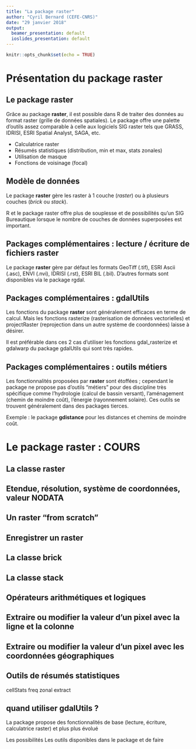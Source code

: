 ```yaml
---
title: "La package raster"
author: "Cyril Bernard (CEFE-CNRS)"
date: "29 janvier 2018"
output:
  beamer_presentation: default
  ioslides_presentation: default
---
```


```r
knitr::opts_chunk$set(echo = TRUE)
```

# Présentation du package raster

## Le package raster

Grâce au package **raster**, il est possible dans R de traiter des données au format raster (grille de données spatiales). Le package offre une palette d'outils assez comparable à celle aux logiciels SIG raster tels que GRASS, IDRISI, ESRI Spatial Analyst, SAGA, etc.

- Calculatrice raster
- Résumés statistiques (distribution, min et max, stats zonales)
- Utilisation de masque
- Fonctions de voisinage (focal)

## Modèle de données

Le package **raster** gère les raster à 1 couche (_raster_) ou à plusieurs couches (_brick_ ou _stack_).

R et le package raster offre plus de souplesse et de possibilités qu'un SIG Bureautique lorsque le nombre de couches de données superposées est important.

## Packages complémentaires : lecture / écriture de fichiers raster

Le package **raster** gère par défaut les formats GeoTiff (.tif), ESRI Ascii (.asc), ENVI (.nvi), IDRISI (.rst), ESRI BIL (.bil). 
D'autres formats sont disponibles via le package rgdal.

## Packages complémentaires : gdalUtils

Les fonctions du package **raster** sont généralement efficaces en terme de calcul. Mais les fonctions rasterize (rasterisation de données vectorielles) et projectRaster (reprojection dans un autre système de coordonnées) laisse à désirer. 

Il est préférable dans ces 2 cas d'utiliser les fonctions gdal_rasterize et gdalwarp du package gdalUtils qui sont très rapides.

## Packages complémentaires : outils métiers

Les fonctionnalités proposées par **raster** sont étoffées ; cependant le package ne propose pas d'outils "métiers" pour des discipline très spécifique comme l'hydrologie (calcul de bassin versant), l'aménagement (chemin de moindre coût), l'énergie (rayonnement solaire). Ces outils se trouvent généralement dans des packages tierces.

Exemple : le package **gdistance** pour les distances et chemins de moindre coût.

# Le package raster : COURS

## La classe raster

## Etendue, résolution, système de coordonnées, valeur NODATA

## Un raster "from scratch"

## Enregistrer un raster

## La classe brick

## La classe stack

## Opérateurs arithmétiques et logiques

## Extraire ou modifier la valeur d'un pixel avec la ligne et la colonne

## Extraire ou modifier la valeur d'un pixel avec les coordonnées géographiques


## Outils de résumés statistiques
cellStats
freq
zonal
extract

## 

## quand utiliser gdalUtils ?


La package propose des fonctionnalités de base (lecture, écriture, calculatrice raster) et plus plus évolué


Les possibilités  Les outils disponibles dans le package et de faire 

